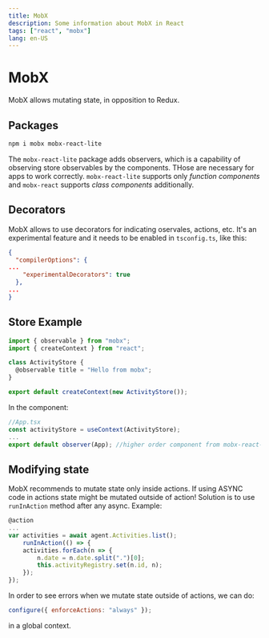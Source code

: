 ```yaml
---
title: MobX
description: Some information about MobX in React
tags: ["react", "mobx"]
lang: en-US
---
```



# MobX

MobX allows mutating state, in opposition to Redux.

## Packages

```bash
npm i mobx mobx-react-lite
```

The `mobx-react-lite` package adds observers, which is a capability of observing
store observables by the components. THose are necessary for apps to work
correctly. `mobx-react-lite` supports only *function components* and
`mobx-react` supports *class components* additionally.

## Decorators

MobX allows to use decorators for indicating oservales, actions, etc. It's an
experimental feature and it needs to be enabled in `tsconfig.ts`, like this:

```json
{
  "compilerOptions": {
...
    "experimentalDecorators": true
  },
...
}
```

## Store Example

```js
import { observable } from "mobx";
import { createContext } from "react";

class ActivityStore {
  @observable title = "Hello from mobx";
}

export default createContext(new ActivityStore());
```

In the component:

```js
//App.tsx
const activityStore = useContext(ActivityStore);
...
export default observer(App); //higher order component from mobx-react-lite package
```

## Modifying state

MobX recommends to mutate state only inside actions. If using ASYNC code in
actions state might be mutated outside of action! Solution is to use
`runInAction` method after any async. Example:

```js
@action
...
var activities = await agent.Activities.list();
    runInAction(() => {
    activities.forEach(n => {
        n.date = n.date.split(".")[0];
        this.activityRegistry.set(n.id, n);
    });
});
```

In order to see errors when we mutate state outside of actions, we can do:

```js
configure({ enforceActions: "always" });
```

in a global context.